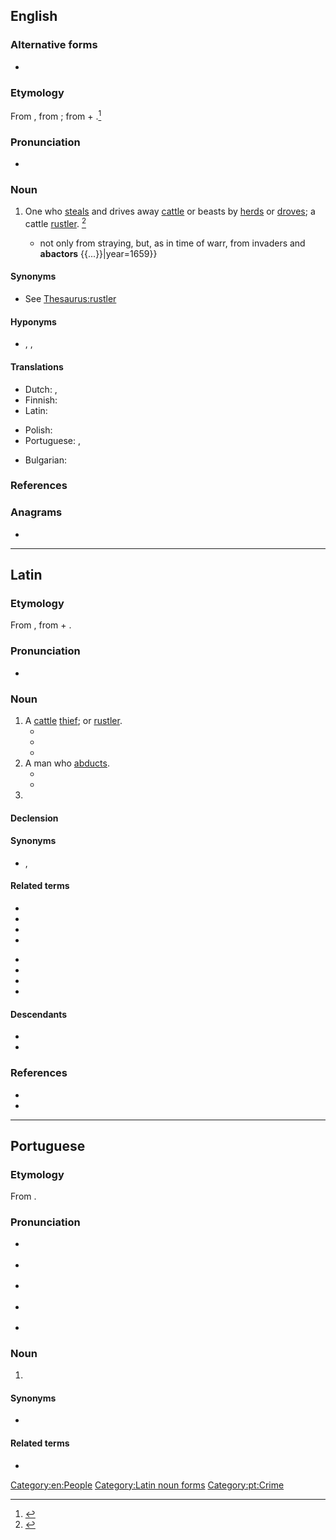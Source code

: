 ==English==

===Alternative forms===
* {{l|en|abacter}}

===Etymology===
From {{der|en|LL.|abactor||cattle rustler}}, from {{m|la|abigō||drive away}}; from {{m|la|ab||from, away from}} + {{m|la|agō||drive}}.<ref>{{R:MW3 1976|page=3}}</ref>

===Pronunciation===
* {{a|GenAm}} {{IPA|/ˈæˌbæk.tɚ/|/æˈbæk.tɚ/|lang=en}}

===Noun===
{{en-noun}}

# {{lb|en|legal|obsolete}} One who [[steal]]s and drives away [[cattle]] or beasts by [[herd]]s or [[drove]]s; a cattle [[rustler]]. {{defdate|Attested from the mid 17<sup>th</sup> century until the early 19<sup>th</sup> century.}}<ref>{{R:SOED5|page=2}}</ref>
#* {{quote-book|en|title=A Paraphrase and Annotations Upon the Books of the Psalms|author=H. Hammond|passage={{...}} not only from straying, but, as in time of warr, from invaders and '''abactors''' {{...}}|year=1659}}

====Synonyms====
* See [[Thesaurus:rustler]]

====Hyponyms====
* {{l|en|horse thief}}, {{l|en|sheepstealer}}, {{l|en|napper}} {{qualifier|obsolete}}

====Translations====
{{trans-top|one who steals and drives away cattle or beasts by herds}}
* Dutch: {{t|nl|runderdief|m}}, {{t+|nl|veedief|m}}
* Finnish: {{t|fi|karjavaras}}
* Latin: {{t+|la|abactor|m}}
{{trans-mid}}
* Polish: {{t|pl|[[złodziej]] [[bydło|bydła]]|m-pr}}
* Portuguese: {{t+|pt|abactor|m}}, {{t+|pt|abígeo|m}}
{{trans-bottom}}

{{checktrans-top}}
* Bulgarian: {{t-check|bg|[[Крадец]] [[на]] [[добитък]]|sc=Cyrl}} {{attention|bg|2=was "Крадец на добитък" - assumed sum-of-parts; if an idiom, remove the wikilinks to the individual words. see [[User:Kephir/gadgets/xte#Translation_fixing]]}}
{{trans-mid}}
{{trans-bottom}}

===References===
<references/>

===Anagrams===
* {{anagrams|en|a=aabcort|CATOBAR|acrobat}}

[[Category:en:People]]

----

==Latin==

===Etymology===
From {{m|la|abigō||drive away}}, from {{m|la|ab||from, away from}} + {{m|la|agō||drive}}.

===Pronunciation===
* {{la-IPA|abāctor}}

===Noun===
{{la-noun|abāctor<3>}}

# A [[cattle]] [[thief]]; {{l|en|abactor}} or [[rustler]].
#* {{Q|la|Apuleius|Metamorphoses|7|26|quote=...meum vero Bellerophontem '''abactorem''' indubitatum cruentumque percussorem criminantes...|trans=...and as for my Bellerophon, they accused him of being an undoubted '''rustler''' and a bloody murderer.}}
#* {{Q|la|Paul.|Sent.|V|18|quote='''Abactores''' sunt qui unum equum, duas equas, totidemque boves, vel capram decem, aut porcos quinque abegerint.|trans='''Rustlers''' are those who drive away one stallion, two mares, as many cattle, or ten goats, or five pigs.}}
#* {{Q|la|Isid.|Orig.|10|14|quote='''Abactor''' est fur iumentorum, et pecorum, quem vulgo abigeum vocant, ab abigendo scilicet.|trans='''Abactor''' is a thief of draft animals and domestic animals, whom they call in vulgar Latin ''abigeus'', naturally derived from ''abigendo''.}}
# A man who [[abduct]]s.
#* {{Q|la|Firm.|Astr.|Liber VI|31|6|quote=Si vero in aquosis signis fuerint constituti, pecorum '''abactores''' efficient, insequentibus hominibus minaci semper gladio resistentes.|trans=But if they are arranged in the water signs, they create '''abductors''' of domestic animals, opposing chasing men with an ever-threatening sword.}}
#* {{Q|la|Firm.|De Err.|Cap V|quote=Virum vero '''abactorem''' bovum colentes sacra eius ad ignis transferunt potestatem, sicut propheta eius tradidit nobis dicens...|trans=Their sacrifices, worshipping that man, '''abductor''' of the bull (Mithras), bring power to the fires, as their prophet imparted to us, saying...}}
# {{inflection of|abāctor||voc|s|lang=la}}

====Declension====
{{la-ndecl|abāctor<3>}}

====Synonyms====
* {{sense|cattle thief}} {{l|la|abigeātor}}, {{l|la|abigeus}}

====Related terms====
{{top2}}
* {{l|la|abāctius}}
* {{l|la|abāctus}}
* {{l|la|abagmentum}}
* {{l|la|abiga}}
{{mid2}}
* {{l|la|abigeātor}}
* {{l|la|abigeātus}}
* {{l|la|abigeus}}
* {{l|la|abigō}}
{{bottom}}

====Descendants====
* {{desc|en|abactor|bor=1}}
* {{desc|pt|abactor|bor=1}}

===References===
* {{R:L&S}}
* {{R:du Cange}}

[[Category:Latin noun forms]]

----

==Portuguese==

===Etymology===
From {{der|pt|la|abactor}}.

===Pronunciation===
* {{a|Caipira}} {{IPA|/aˌbak(i)ˈtoɻ/|lang=pt}}
* {{a|Paulista}} {{IPA|/aˌbak(i)ˈtoɹ/|lang=pt}}
* {{a|South Brazil}} {{IPA|/aˌbak(i)ˈtoɾ/|lang=pt}}
* {{a|Portugal}} {{IPA|/ɐbɐktˈoɾ/|lang=pt}}
* {{hyphenation|a|bac|tor|lang=pt}}

===Noun===
{{pt-noun|m|es|f=abactora}}

# {{l|en|abactor}} {{gloss|cattle thief}}

====Synonyms====
* {{l|pt|abígeo}}

====Related terms====
* {{l|pt|abacto}}

[[Category:pt:Crime]]